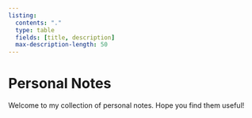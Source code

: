 ```yaml
---
listing:
  contents: "."
  type: table
  fields: [title, description]
  max-description-length: 50
---
```


# Personal Notes

Welcome to my collection of personal notes. Hope you find them useful!